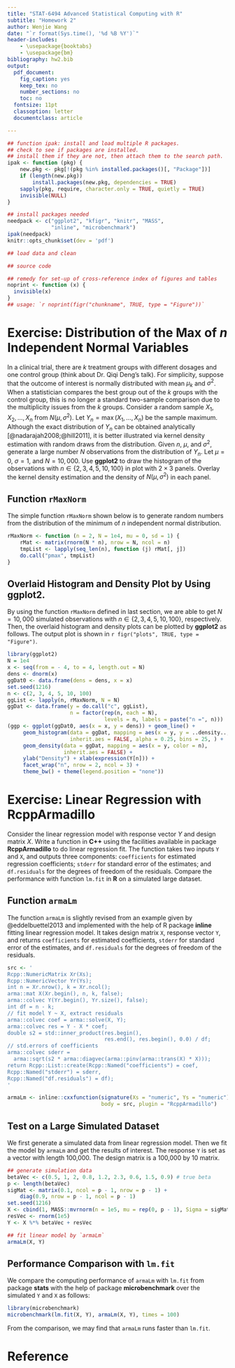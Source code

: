 ```yaml
---
title: "STAT-6494 Advanced Statistical Computing with R"
subtitle: "Homework 2"
author: Wenjie Wang
date: "`r format(Sys.time(), '%d %B %Y')`"
header-includes:
    - \usepackage{booktabs}
    - \usepackage{bm}
bibliography: hw2.bib
output:
  pdf_document:
    fig_caption: yes
    keep_tex: no
    number_sections: no
    toc: no
  fontsize: 11pt
  classoption: letter
  documentclass: article

---
```


```r
## function ipak: install and load multiple R packages.
## check to see if packages are installed.
## install them if they are not, then attach them to the search path.
ipak <- function (pkg) {
    new.pkg <- pkg[!(pkg %in% installed.packages()[, "Package"])]
    if (length(new.pkg))
        install.packages(new.pkg, dependencies = TRUE)
    sapply(pkg, require, character.only = TRUE, quietly = TRUE)
    invisible(NULL)
}

## install packages needed
needpack <- c("ggplot2", "kfigr", "knitr", "MASS",
              "inline", "microbenchmark")
ipak(needpack)
knitr::opts_chunk$set(dev = 'pdf')

## load data and clean

## source code

## remedy for set-up of cross-reference index of figures and tables
noprint <- function (x) {
  invisible(x)
}
## usage: `r noprint(figr("chunkname", TRUE, type = "Figure"))`

```

# Exercise: Distribution of the Max of $n$ Independent Normal Variables


In a clinical trial, there are $k$ treatment groups with different dosages and
one control group (think about Dr. Qiqi Deng's talk). For simplicity, suppose
that the outcome of interest is normally distributed with mean $\mu_k$ and
$\sigma^2$. When a statistician compares the best group out of the $k$ groups
with the control group, this is no longer a standard two-sample comparison due
to the multiplicity issues from the $k$ groups.  Consider a random sample
$X_1,X_2,\ldots,X_n$ from $N(\mu,\sigma^2)$. Let $Y_n=\max(X_1,\ldots,X_n)$ be
the sample maximum. Although the exact distribution of $Y_n$ can be obtained
analytically [@nadarajah2008;@hill2011], it is better illustrated via kernel
density estimation with random draws from the distribution. Given $n$, $\mu$,
and $\sigma^2$, generate a large number $N$ observations from the distribution
of $Y_n$.  Let $\mu=0$, $\sigma=1$, and $N=10,000$.  Use **ggplot2** to draw the
histogram of the observations with $n\in\{2,3,4,5,10,100\}$ in plot with
$2\times3$ panels. Overlay the kernel density estimation and the density of
$N(\mu,\sigma^2)$ in each panel.


## Function `rMaxNorm`

The simple function `rMaxNorm` shown below is to generate random numbers from the
distribution of the minimum of $n$ independent normal distribution.

```r
rMaxNorm <- function (n = 2, N = 1e4, mu = 0, sd = 1) {
    rMat <- matrix(rnorm(N * n), nrow = N, ncol = n)
    tmpList <- lapply(seq_len(n), function (j) rMat[, j])
    do.call("pmax", tmpList)
}
```

## Overlaid Histogram and Density Plot by Using **ggplot2**.

By using the function `rMaxNorm` defined in last section, we are able to get
$N=10,000$ simulated observations with $n\in\{2,3,4,5,10,100\}$, respectively.
Then, the overlaid histogram and density plots can be plotted by **ggplot2**
as follows. The output plot is shown in `r figr("plots", TRUE, type = "Figure")`.

```r
library(ggplot2)
N = 1e4
x <- seq(from = - 4, to = 4, length.out = N)
dens <- dnorm(x)
ggDat0 <- data.frame(dens = dens, x = x)
set.seed(1216)
n <- c(2, 3, 4, 5, 10, 100)
ggList <- lapply(n, rMaxNorm, N = N)
ggDat <- data.frame(y = do.call("c", ggList),
                    n = factor(rep(n, each = N),
                               levels = n, labels = paste("n =", n)))
(ggp <- ggplot(ggDat0, aes(x = x, y = dens)) + geom_line() +
     geom_histogram(data = ggDat, mapping = aes(x = y, y = ..density.., fill = n),
                    inherit.aes = FALSE, alpha = 0.25, bins = 25, ) + 
     geom_density(data = ggDat, mapping = aes(x = y, color = n),
                  inherit.aes = FALSE) +
     ylab("Density") + xlab(expression(Y[n])) +
     facet_wrap("n", nrow = 2, ncol = 3) +
     theme_bw() + theme(legend.position = "none"))
```


# Exercise: Linear Regression with **RcppArmadillo**

Consider the linear regression model with response vector $Y$ and design matrix
$X$. Write a function in **C++** using the facilities available in package
**RcppArmadillo** to do linear regression fit. The function takes two inputs `Y` and
`X`, and outputs three components: `coefficients` for estimated regression
coefficients; `stderr` for standard error of the estimates; and `df.residuals` for
the degrees of freedom of the residuals. Compare the performance with function
`lm.fit` in **R** on a simulated large dataset.


## Function `armaLm`

The function `armaLm` is slightly revised from an example given
by @eddelbuettel2013 and implemented with the help of R package **inline** 
fitting linear regression model. It takes design
matrix `X`, response vector `Y`, and returns `coefficients` for estimated
coefficients, `stderr` for standard error of the estimates, and `df.residuals`
for the degrees of freedom of the residuals. 


```r
src <- '
Rcpp::NumericMatrix Xr(Xs);
Rcpp::NumericVector Yr(Ys);
int n = Xr.nrow(), k = Xr.ncol();
arma::mat X(Xr.begin(), n, k, false);
arma::colvec Y(Yr.begin(), Yr.size(), false);
int df = n - k;
// fit model Y ~ X, extract residuals
arma::colvec coef = arma::solve(X, Y);
arma::colvec res = Y - X * coef;
double s2 = std::inner_product(res.begin(),
                               res.end(), res.begin(), 0.0) / df;
// std.errors of coefficients
arma::colvec sderr =
  arma::sqrt(s2 * arma::diagvec(arma::pinv(arma::trans(X) * X)));
return Rcpp::List::create(Rcpp::Named("coefficients") = coef,
Rcpp::Named("stderr") = sderr,
Rcpp::Named("df.residuals") = df);
'

armaLm <- inline::cxxfunction(signature(Xs = "numeric", Ys = "numeric"),
                              body = src, plugin = "RcppArmadillo")
```


## Test on a Large Simulated Dataset

We first generate a simulated data from linear regression model.
Then we fit the model by `armaLm` and get the results of interest.
The response `Y` is set as a vector with length 100,000.
The design matrix is a 100,000 by 10 matrix.

```r
## generate simulation data 
betaVec <- c(0.5, 1, 2, 0.8, 1.2, 2.3, 0.6, 1.5, 0.9) # true beta
p <- length(betaVec) 
sigMat <- matrix(0.1, ncol = p - 1, nrow = p - 1) +
    diag(0.9, nrow = p - 1, ncol = p - 1)
set.seed(1216)
X <- cbind(1, MASS::mvrnorm(n = 1e5, mu = rep(0, p - 1), Sigma = sigMat))
resVec <- rnorm(1e5)
Y <- X %*% betaVec + resVec

## fit linear model by `armaLm`
armaLm(X, Y)
```

## Performance Comparison with `lm.fit`

We compare the computing performance of `armaLm` with `lm.fit` from package
**stats** with the help of package **microbenchmark** over the simulated
`Y` and `X` as follows:

```r
library(microbenchmark)
microbenchmark(lm.fit(X, Y), armaLm(X, Y), times = 100)
```

From the comparison, we may find that `armaLm` runs faster than `lm.fit`.

# Reference
